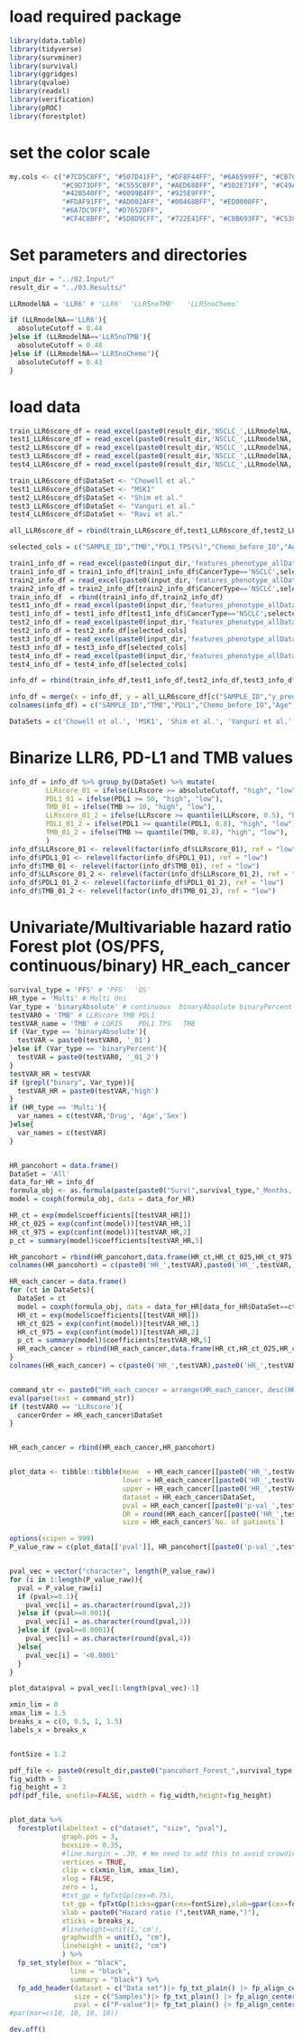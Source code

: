 
# load required package
```r
library(data.table)
library(tidyverse)
library(survminer)
library(survival)
library(ggridges)
library(qvalue)
library(readxl)
library(verification)
library(pROC)
library(forestplot)
```

# set the color scale
```r
my.cols <- c("#7CD5C8FF", "#507D41FF", "#DF8F44FF", "#6A6599FF", "#CB7C77FF", "#6B42C8FF",
             "#C9D73DFF", "#C555CBFF", "#AED688FF", "#502E71FF", "#C49A3FFF",
             "#42B540FF", "#0099B4FF", "#925E9FFF", 
             "#FDAF91FF", "#AD002AFF", "#00468BFF", "#ED0000FF",
             "#6A7DC9FF", "#D7652DFF", 
             "#CF4C8BFF", "#5D8D9CFF", "#722E41FF", "#C8B693FF", "#C5383CFF", "#79AF97FF", "#68D359FF")
```

# Set parameters and directories
```r
input_dir = "../02.Input/"
result_dir = "../03.Results/"

LLRmodelNA = 'LLR6' # 'LLR6'  'LLR5noTMB'   'LLR5noChemo'

if (LLRmodelNA=='LLR6'){
  absoluteCutoff = 0.44
}else if (LLRmodelNA=='LLR5noTMB'){
  absoluteCutoff = 0.48
}else if (LLRmodelNA=='LLR5noChemo'){
  absoluteCutoff = 0.43
}


```

# load data 
```r
train_LLR6score_df = read_excel(paste0(result_dir,'NSCLC_',LLRmodelNA,'_Scaler(StandardScaler)_prediction.xlsx'), "0", col_names = TRUE)
test1_LLR6score_df = read_excel(paste0(result_dir,'NSCLC_',LLRmodelNA,'_Scaler(StandardScaler)_prediction.xlsx'), "1", col_names = TRUE)
test2_LLR6score_df = read_excel(paste0(result_dir,'NSCLC_',LLRmodelNA,'_Scaler(StandardScaler)_prediction.xlsx'), "2")
test3_LLR6score_df = read_excel(paste0(result_dir,'NSCLC_',LLRmodelNA,'_Scaler(StandardScaler)_prediction.xlsx'), "3")
test4_LLR6score_df = read_excel(paste0(result_dir,'NSCLC_',LLRmodelNA,'_Scaler(StandardScaler)_prediction.xlsx'), "4")

train_LLR6score_df$DataSet <- "Chowell et al."
test1_LLR6score_df$DataSet <- "MSK1"
test2_LLR6score_df$DataSet <- "Shim et al."
test3_LLR6score_df$DataSet <- "Vanguri et al."
test4_LLR6score_df$DataSet <- "Ravi et al."

all_LLR6score_df = rbind(train_LLR6score_df,test1_LLR6score_df,test2_LLR6score_df,test3_LLR6score_df,test4_LLR6score_df)

selected_cols = c("SAMPLE_ID","TMB","PDL1_TPS(%)","Chemo_before_IO","Age","Drug","Sex","PFS_Event","PFS_Months","OS_Event","OS_Months")

train1_info_df = read_excel(paste0(input_dir,'features_phenotype_allDatasets.xlsx'), "Chowell2015-2017")
train1_info_df = train1_info_df[train1_info_df$CancerType=='NSCLC',selected_cols]
train2_info_df = read_excel(paste0(input_dir,'features_phenotype_allDatasets.xlsx'), "Chowell2018")
train2_info_df = train2_info_df[train2_info_df$CancerType=='NSCLC',selected_cols]
train_info_df  = rbind(train1_info_df,train2_info_df)
test1_info_df = read_excel(paste0(input_dir,'features_phenotype_allDatasets.xlsx'), "Morris_new")
test1_info_df = test1_info_df[test1_info_df$CancerType=='NSCLC',selected_cols]
test2_info_df = read_excel(paste0(input_dir,'features_phenotype_allDatasets.xlsx'), "Lee_NSCLC")
test2_info_df = test2_info_df[selected_cols]
test3_info_df = read_excel(paste0(input_dir,'features_phenotype_allDatasets.xlsx'), "Vanguri_NSCLC_all")
test3_info_df = test3_info_df[selected_cols]
test4_info_df = read_excel(paste0(input_dir,'features_phenotype_allDatasets.xlsx'), "Ravi_NSCLC")
test4_info_df = test4_info_df[selected_cols]

info_df = rbind(train_info_df,test1_info_df,test2_info_df,test3_info_df,test4_info_df)

info_df = merge(x = info_df, y = all_LLR6score_df[c("SAMPLE_ID","y_pred", "DataSet")], by = "SAMPLE_ID")
colnames(info_df) = c("SAMPLE_ID","TMB","PDL1","Chemo_before_IO","Age","Drug","Sex","PFS_Event","PFS_Months","OS_Event","OS_Months", "LLRscore", "DataSet")

DataSets = c('Chowell et al.', 'MSK1', 'Shim et al.', 'Vanguri et al.', 'Ravi et al.')
```


# Binarize LLR6, PD-L1 and TMB values
```r
info_df = info_df %>% group_by(DataSet) %>% mutate(
         LLRscore_01 = ifelse(LLRscore >= absoluteCutoff, "high", "low"),
         PDL1_01 = ifelse(PDL1 >= 50, "high", "low"),
         TMB_01 = ifelse(TMB >= 10, "high", "low"),
         LLRscore_01_2 = ifelse(LLRscore >= quantile(LLRscore, 0.5), "high", "low"),
         PDL1_01_2 = ifelse(PDL1 >= quantile(PDL1, 0.8), "high", "low"),
         TMB_01_2 = ifelse(TMB >= quantile(TMB, 0.8), "high", "low"),
         )
info_df$LLRscore_01 <- relevel(factor(info_df$LLRscore_01), ref = "low")
info_df$PDL1_01 <- relevel(factor(info_df$PDL1_01), ref = "low")
info_df$TMB_01 <- relevel(factor(info_df$TMB_01), ref = "low")
info_df$LLRscore_01_2 <- relevel(factor(info_df$LLRscore_01_2), ref = "low")
info_df$PDL1_01_2 <- relevel(factor(info_df$PDL1_01_2), ref = "low")
info_df$TMB_01_2 <- relevel(factor(info_df$TMB_01_2), ref = "low")

```

# Univariate/Multivariable hazard ratio Forest plot (OS/PFS, continuous/binary)  HR_each_cancer
```r
survival_type = 'PFS' # 'PFS'  'OS'
HR_type = 'Multi' # Multi Uni
Var_type = 'binaryAbsolute' # continuous  binaryAbsolute binaryPercent
testVAR0 = 'TMB' # LLRscore TMB PDL1
testVAR_name = 'TMB' # LORIS    PDL1 TPS   TMB
if (Var_type == 'binaryAbsolute'){
  testVAR = paste0(testVAR0, '_01')
}else if (Var_type == 'binaryPercent'){
  testVAR = paste0(testVAR0, '_01_2')
}
testVAR_HR = testVAR
if (grepl("binary", Var_type)){
  testVAR_HR = paste0(testVAR,'high')
}
if (HR_type == 'Multi'){
  var_names = c(testVAR,'Drug', 'Age','Sex')
}else{
  var_names = c(testVAR)
}


HR_pancohort = data.frame()
DataSet = 'All'
data_for_HR = info_df
formula_obj <- as.formula(paste(paste0("Surv(",survival_type,"_Months, ",survival_type,"_Event) ~"), paste(var_names, collapse = " + ")))
model = coxph(formula_obj, data = data_for_HR)

HR_ct = exp(model$coefficients[[testVAR_HR]])
HR_ct_025 = exp(confint(model))[testVAR_HR,1]
HR_ct_975 = exp(confint(model))[testVAR_HR,2]
p_ct = summary(model)$coefficients[testVAR_HR,5]

HR_pancohort = rbind(HR_pancohort,data.frame(HR_ct,HR_ct_025,HR_ct_975,p_ct,dim(data_for_HR)[1],DataSet))
colnames(HR_pancohort) = c(paste0('HR_',testVAR),paste0('HR_',testVAR,'025'),paste0('HR_',testVAR,'975'),paste0('p-val_',testVAR),'No. of patients', 'DataSet')

HR_each_cancer = data.frame()
for (ct in DataSets){
  DataSet = ct
  model = coxph(formula_obj, data = data_for_HR[data_for_HR$DataSet==ct,])
  HR_ct = exp(model$coefficients[[testVAR_HR]])
  HR_ct_025 = exp(confint(model))[testVAR_HR,1]
  HR_ct_975 = exp(confint(model))[testVAR_HR,2]
  p_ct = summary(model)$coefficients[testVAR_HR,5]
  HR_each_cancer = rbind(HR_each_cancer,data.frame(HR_ct,HR_ct_025,HR_ct_975,p_ct,dim(data_for_HR[data_for_HR$DataSet==ct,])[1],DataSet))
}
colnames(HR_each_cancer) = c(paste0('HR_',testVAR),paste0('HR_',testVAR,'025'),paste0('HR_',testVAR,'975'),paste0('p-val_',testVAR),'No. of patients', 'DataSet')


command_str <- paste0("HR_each_cancer = arrange(HR_each_cancer, desc(HR_",testVAR,"))") # desc(is.na(HR_",testVAR,")),
eval(parse(text = command_str))
if (testVAR0 == 'LLRscore'){
  cancerOrder = HR_each_cancer$DataSet
}


HR_each_cancer = rbind(HR_each_cancer,HR_pancohort)


plot_data <- tibble::tibble(mean  = HR_each_cancer[[paste0('HR_',testVAR)]],
                            lower = HR_each_cancer[[paste0('HR_',testVAR,'025')]],
                            upper = HR_each_cancer[[paste0('HR_',testVAR,'975')]],
                            dataset = HR_each_cancer$DataSet,
                            pval = HR_each_cancer[[paste0('p-val_',testVAR)]],
                            OR = round(HR_each_cancer[[paste0('HR_',testVAR)]], 2),
                            size = HR_each_cancer$`No. of patients`)

options(scipen = 999)
P_value_raw = c(plot_data[['pval']], HR_pancohort[[paste0('p-val_',testVAR)]])


pval_vec = vector("character", length(P_value_raw))
for (i in 1:length(P_value_raw)){
  pval = P_value_raw[i]
  if (pval>=0.1){
    pval_vec[i] = as.character(round(pval,2))
  }else if (pval>=0.001){
    pval_vec[i] = as.character(round(pval,3))
  }else if (pval>=0.0001){
    pval_vec[i] = as.character(round(pval,4))
  }else{
    pval_vec[i] = '<0.0001'
  }
}

plot_data$pval = pval_vec[1:length(pval_vec)-1]

xmin_lim = 0
xmax_lim = 1.5
breaks_x = c(0, 0.5, 1, 1.5)
labels_x = breaks_x


fontSize = 1.2

pdf_file <- paste0(result_dir,paste0("pancohort_Forest_",survival_type,"_",HR_type,"_",Var_type,"_",testVAR0,".pdf"))
fig_width = 5
fig_height = 3
pdf(pdf_file, onefile=FALSE, width = fig_width,height=fig_height)


plot_data %>%
  forestplot(labeltext = c("dataset", "size", "pval"),
             graph.pos = 3,
             boxsize = 0.35,
             #line.margin = .30, # We need to add this to avoid crowding
             vertices = TRUE,
             clip = c(xmin_lim, xmax_lim),
             xlog = FALSE,
             zero = 1,
             #txt_gp = fpTxtGp(cex=0.75),
             txt_gp = fpTxtGp(ticks=gpar(cex=fontSize),xlab=gpar(cex=fontSize),label=gpar(cex=fontSize),legend=gpar(cex=fontSize),title=gpar(cex=fontSize)), # label, summary, xlab, title, ticks legend
             xlab = paste0("Hazard ratio (",testVAR_name,")"),
             xticks = breaks_x,
             #lineheight=unit(1,'cm'),
             graphwidth = unit(3, "cm"),
             lineheight = unit(2, "cm")
             ) %>%
  fp_set_style(box = "black",
               line = "black",
               summary = "black") %>%
  fp_add_header(dataset = c("Data set")|> fp_txt_plain() |> fp_align_center(),
                size = c("Samples")|> fp_txt_plain() |> fp_align_center(), # "No. of patients"
                pval = c("P-value")|> fp_txt_plain() |> fp_align_center())
#par(mar=c(10, 10, 10, 10))

dev.off()

```

